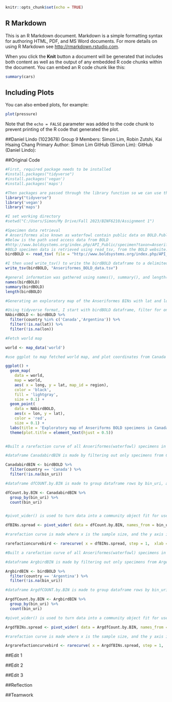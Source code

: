 ```r
knitr::opts_chunk$set(echo = TRUE)
```

## R Markdown

This is an R Markdown document. Markdown is a simple formatting syntax for authoring HTML, PDF, and MS Word documents. For more details on using R Markdown see <http://rmarkdown.rstudio.com>.

When you click the **Knit** button a document will be generated that includes both content as well as the output of any embedded R code chunks within the document. You can embed an R code chunk like this:

```r
summary(cars)
```

## Including Plots

You can also embed plots, for example:

```r
plot(pressure)
```

Note that the `echo = FALSE` parameter was added to the code chunk to prevent printing of the R code that generated the plot.





##Daniel Lindo (1023678)
Group 9 Members: Simon Lim, Robin Zutshi, Kai Hsaing Chang
Primary Author: Simon Lim
GitHub (Simon Lim):
GitHub (Daniel Lindo):


##Original Code
```r
#First, required package needs to be installed
#install.packages("tidyverse")
#install.packages('vegan')
#install.packages('maps')

#Then packages are passed through the library function so we can use them
library("tidyverse")
library('vegan')
library('maps')

#I set working directory 
#setwd("C:/Users/Simon/My Drive/Fall 2023/BINF6210/Assignment 1")

#Specimen data retrieval
# Anseriformes also known as waterfowl contain public data on BOLD.Public data as of 2023/09/22 consists of 2,371 published records forming 88 BINS, with specimens from 43 countries. These records include 2,213 species names, representing 133 species.  
#Below is the path used access data from BOLD
#http://www.boldsystems.org/index.php/API_Public/specimen?taxon=Anseriformes&format=tsv
#BOLD specimen data is retrieved using read_tsv, from the BOLD website. . 
birdBOLD <- read_tsv( file = "http://www.boldsystems.org/index.php/API_Public/specimen?taxon=Anseriformes&format=tsv")

#I then used write_tsv() to write the birdBOLD dataframe to a delimited file named "Anseriformes_BOLD_data.tsv
write_tsv(birdBOLD, "Anseriformes_BOLD_data.tsv")

#general information was gathered using names(), summary(), and length() to have an idea of what is contained in the data
names(birdBOLD)
summary(birdBOLD)
length(birdBOLD)

#Generating an exploratory map of the Anseriformes BINs with lat and lon values in Canada and Argentina

#Using tidyverse format, I start with birdBOLD dataframe, filter for only rows where the country category is 'Canada' and 'Argentina', and filter to remove any NA values from the lat and lon categories. 
NAbirdBOLD <- birdBOLD %>%
  filter(country %in% c('Canada','Argentina')) %>%
  filter(!is.na(lat)) %>%
  filter(!is.na(lon))

#Fetch world map

world <- map_data('world')

#use ggplot to map fetched world map, and plot coordinates from Canada and Argentina on top 

ggplot() + 
  geom_map( 
    data = world, 
    map = world,
    aes( x = long, y = lat, map_id = region),
    color = 'black', 
    fill = 'lightgray', 
    size = 0.1) + 
  geom_point(
    data = NAbirdBOLD,
    aes(x = lon, y = lat),
    color = 'red',
    size = 0.1) +
  labs(title = 'Exploratory map of Anseriforms BOLD specimens in Canada and Argentina', x = 'longitude', y = 'latitude') +
  theme(plot.title = element_text(hjust = 0.5))


#Built a rarefaction curve of all Anseriformes(waterfowl) specimens in Canada with lat and lon data to determine species richness

#dataframe CanadabirdBIN is made by filtering out only specimens from Canada with a non-NA bin_uri from birdBOLD dataframe

CanadabirdBIN <- birdBOLD %>%
  filter(country == 'Canada') %>%
  filter(!is.na(bin_uri))

#dataframe dfCOUNT.by.BIN is made to group dataframe rows by bin_uri, and to count how many times each bin_uri appears

dfCount.by.BIN <- CanadabirdBIN %>%
  group_by(bin_uri) %>%
  count(bin_uri)


#pivot_wider() is used to turn data into a community object fit for use in tidyverse package, the new columns are named after bin_uri values, and the data in the body of the new datatframe is n: the counts in the dfCount.by.BIN dataframe

dfBINs.spread <- pivot_wider( data = dfCount.by.BIN, names_from = bin_uri, values_from = n)

#rarefaction curve is made where x is the sample size, and the y axis is the BIN richness

rarefactioncurvebird <- rarecurve( x = dfBINs.spread, step = 1,  xlab = 'Sample size', ylab = "BIN richness", col = 'Black', main = 'Rarefaction curve of BINs of Anseriformes found in Canada', lwd = 2 )

#Built a rarefaction curve of all Anseriformes(waterfowl) specimens in Argentina with lat and lon data to determine species richness

#dataframe ArgbirdBIN is made by filtering out only specimens from Argentina with a non-NA bin_uri from birdBOLD dataframe

ArgbirdBIN <- birdBOLD %>%
  filter(country == 'Argentina') %>%
  filter(!is.na(bin_uri))

#dataframe ArgdfCOUNT.by.BIN is made to group dataframe rows by bin_uri, and to count how many times each bin_uri appears

ArgdfCount.by.BIN <- ArgbirdBIN %>%
  group_by(bin_uri) %>%
  count(bin_uri)

#pivot_wider() is used to turn data into a community object fit for use in tidyverse package, the new columns are named after bin_uri values, and the data in the body of the new datatframe is n: the counts in the ArgdfCount.by.BIN dataframe

ArgdfBINs.spread <- pivot_wider( data = ArgdfCount.by.BIN, names_from = bin_uri, values_from = n)

#rarefaction curve is made where x is the sample size, and the y axis is the BIN richness

Argrarefactioncurvebird <- rarecurve( x = ArgdfBINs.spread, step = 1,  xlab = 'Sample size', ylab = "BIN richness", col = 'Black', main = 'Rarefaction curve of BINs of Anseriformes found in Argentina', lwd = 2 )

```

##Edit 1

##Edit 2

##Edit 3

##Reflection

##Teamwork

